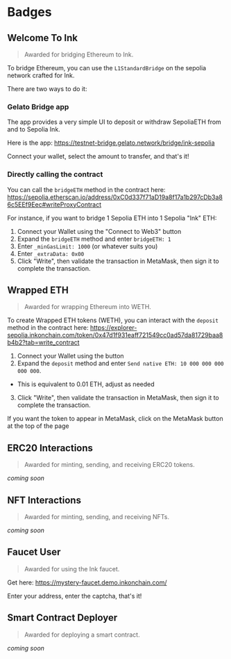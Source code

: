 # Badges

## Welcome To Ink

> Awarded for bridging Ethereum to Ink.

To bridge Ethereum, you can use the `L1StandardBridge` on the sepolia network crafted for Ink.

There are two ways to do it:

### Gelato Bridge app

The app provides a very simple UI to deposit or withdraw SepoliaETH from and to Sepolia Ink.

Here is the app: https://testnet-bridge.gelato.network/bridge/ink-sepolia

Connect your wallet, select the amount to transfer, and that's it!

### Directly calling the contract

You can call the `bridgeETH` method in the contract here: https://sepolia.etherscan.io/address/0xC0d337f71aD19a8f17a1b297cDb3a86c5EEf9Eec#writeProxyContract

For instance, if you want to bridge 1 Sepolia ETH into 1 Sepolia "Ink" ETH:

1. Connect your Wallet using the "Connect to Web3" button
2. Expand the `bridgeETH` method and enter `bridgeETH: 1`
3. Enter `_minGasLimit: 1000` (or whatever suits you)
4. Enter `_extraData: 0x00`
5. Click "Write", then validate the transaction in MetaMask, then sign it to complete the transaction.

## Wrapped ETH

> Awarded for wrapping Ethereum into WETH.

To create Wrapped ETH tokens (WETH), you can interact with the `deposit` method in the contract here: https://explorer-sepolia.inkonchain.com/token/0x47d1f931eaff721549cc0ad57da81729baa8b4b2?tab=write_contract

1. Connect your Wallet using the button
2. Expand the `deposit` method and enter `Send native ETH: 10 000 000 000 000 000`.
  * This is equivalent to 0.01 ETH, adjust as needed
3. Click "Write", then validate the transaction in MetaMask, then sign it to complete the transaction.

If you want the token to appear in MetaMask, click on the MetaMask button at the top of the page

## ERC20 Interactions

> Awarded for minting, sending, and receiving ERC20 tokens.

_coming soon_

## NFT Interactions

> Awarded for minting, sending, and receiving NFTs.

_coming soon_

## Faucet User

> Awarded for using the Ink faucet.

Get here: https://mystery-faucet.demo.inkonchain.com/

Enter your address, enter the captcha, that's it!

## Smart Contract Deployer

> Awarded for deploying a smart contract.

_coming soon_
